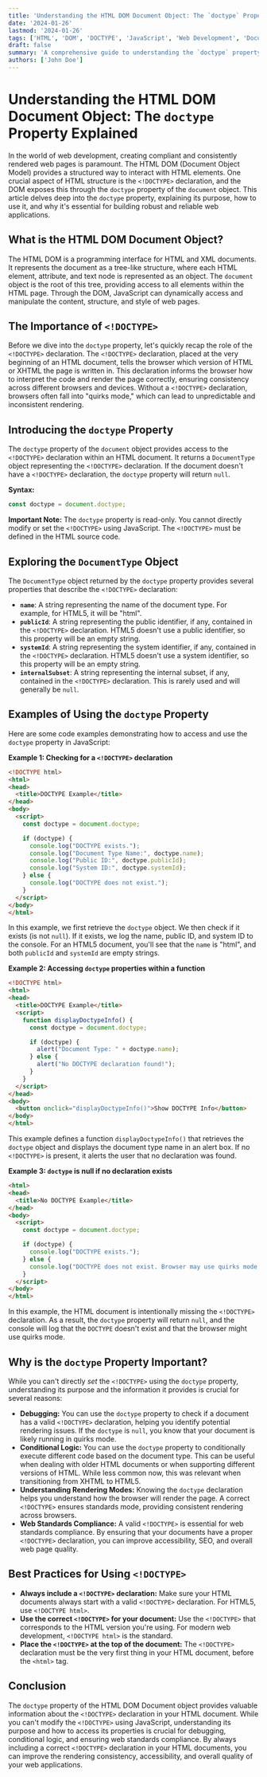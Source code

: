```yaml
---
title: 'Understanding the HTML DOM Document Object: The `doctype` Property Explained'
date: '2024-01-26'
lastmod: '2024-01-26'
tags: ['HTML', 'DOM', 'DOCTYPE', 'JavaScript', 'Web Development', 'Document Object Model', 'Web Standards', 'Frontend Development']
draft: false
summary: 'A comprehensive guide to understanding the `doctype` property of the HTML DOM Document object, including its purpose, usage, and importance for web standards compliance and browser rendering.'
authors: ['John Doe']
---
```


# Understanding the HTML DOM Document Object: The `doctype` Property Explained

In the world of web development, creating compliant and consistently rendered web pages is paramount. The HTML DOM (Document Object Model) provides a structured way to interact with HTML elements. One crucial aspect of HTML structure is the `<!DOCTYPE>` declaration, and the DOM exposes this through the `doctype` property of the `document` object. This article delves deep into the `doctype` property, explaining its purpose, how to use it, and why it's essential for building robust and reliable web applications.

## What is the HTML DOM Document Object?

The HTML DOM is a programming interface for HTML and XML documents. It represents the document as a tree-like structure, where each HTML element, attribute, and text node is represented as an object.  The `document` object is the root of this tree, providing access to all elements within the HTML page.  Through the DOM, JavaScript can dynamically access and manipulate the content, structure, and style of web pages.

## The Importance of `<!DOCTYPE>`

Before we dive into the `doctype` property, let's quickly recap the role of the `<!DOCTYPE>` declaration. The `<!DOCTYPE>` declaration, placed at the very beginning of an HTML document, tells the browser which version of HTML or XHTML the page is written in. This declaration informs the browser how to interpret the code and render the page correctly, ensuring consistency across different browsers and devices.  Without a `<!DOCTYPE>` declaration, browsers often fall into "quirks mode," which can lead to unpredictable and inconsistent rendering.

## Introducing the `doctype` Property

The `doctype` property of the `document` object provides access to the `<!DOCTYPE>` declaration within an HTML document. It returns a `DocumentType` object representing the `<!DOCTYPE>` declaration.  If the document doesn't have a `<!DOCTYPE>` declaration, the `doctype` property will return `null`.

**Syntax:**

```javascript
const doctype = document.doctype;
```

**Important Note:**  The `doctype` property is read-only. You cannot directly modify or set the `<!DOCTYPE>` using JavaScript. The `<!DOCTYPE>` must be defined in the HTML source code.

## Exploring the `DocumentType` Object

The `DocumentType` object returned by the `doctype` property provides several properties that describe the `<!DOCTYPE>` declaration:

*   **`name`**: A string representing the name of the document type. For example, for HTML5, it will be "html".
*   **`publicId`**:  A string representing the public identifier, if any, contained in the `<!DOCTYPE>` declaration.  HTML5 doesn't use a public identifier, so this property will be an empty string.
*   **`systemId`**: A string representing the system identifier, if any, contained in the `<!DOCTYPE>` declaration.  HTML5 doesn't use a system identifier, so this property will be an empty string.
*   **`internalSubset`**: A string representing the internal subset, if any, contained in the `<!DOCTYPE>` declaration.  This is rarely used and will generally be `null`.

## Examples of Using the `doctype` Property

Here are some code examples demonstrating how to access and use the `doctype` property in JavaScript:

**Example 1: Checking for a `<!DOCTYPE>` declaration**

```html
<!DOCTYPE html>
<html>
<head>
  <title>DOCTYPE Example</title>
</head>
<body>
  <script>
    const doctype = document.doctype;

    if (doctype) {
      console.log("DOCTYPE exists.");
      console.log("Document Type Name:", doctype.name);
      console.log("Public ID:", doctype.publicId);
      console.log("System ID:", doctype.systemId);
    } else {
      console.log("DOCTYPE does not exist.");
    }
  </script>
</body>
</html>
```

In this example, we first retrieve the `doctype` object. We then check if it exists (is not `null`). If it exists, we log the name, public ID, and system ID to the console. For an HTML5 document, you'll see that the `name` is "html", and both `publicId` and `systemId` are empty strings.

**Example 2: Accessing `doctype` properties within a function**

```html
<!DOCTYPE html>
<html>
<head>
  <title>DOCTYPE Example</title>
  <script>
    function displayDoctypeInfo() {
      const doctype = document.doctype;

      if (doctype) {
        alert("Document Type: " + doctype.name);
      } else {
        alert("No DOCTYPE declaration found!");
      }
    }
  </script>
</head>
<body>
  <button onclick="displayDoctypeInfo()">Show DOCTYPE Info</button>
</body>
</html>
```

This example defines a function `displayDoctypeInfo()` that retrieves the `doctype` object and displays the document type name in an alert box.  If no `<!DOCTYPE>` is present, it alerts the user that no declaration was found.

**Example 3: `doctype` is null if no declaration exists**

```html
<html>
<head>
  <title>No DOCTYPE Example</title>
</head>
<body>
  <script>
    const doctype = document.doctype;

    if (doctype) {
      console.log("DOCTYPE exists.");
    } else {
      console.log("DOCTYPE does not exist. Browser may use quirks mode.");
    }
  </script>
</body>
</html>
```

In this example, the HTML document is intentionally missing the `<!DOCTYPE>` declaration. As a result, the `doctype` property will return `null`, and the console will log that the `DOCTYPE` doesn't exist and that the browser might use quirks mode.

## Why is the `doctype` Property Important?

While you can't directly *set* the `<!DOCTYPE>` using the `doctype` property, understanding its purpose and the information it provides is crucial for several reasons:

*   **Debugging:**  You can use the `doctype` property to check if a document has a valid `<!DOCTYPE>` declaration, helping you identify potential rendering issues. If the `doctype` is `null`, you know that your document is likely running in quirks mode.
*   **Conditional Logic:** You can use the `doctype` property to conditionally execute different code based on the document type. This can be useful when dealing with older HTML documents or when supporting different versions of HTML.  While less common now, this was relevant when transitioning from XHTML to HTML5.
*   **Understanding Rendering Modes:** Knowing the `doctype` declaration helps you understand how the browser will render the page. A correct `<!DOCTYPE>` ensures standards mode, providing consistent rendering across browsers.
*   **Web Standards Compliance:** A valid `<!DOCTYPE>` is essential for web standards compliance. By ensuring that your documents have a proper `<!DOCTYPE>` declaration, you can improve accessibility, SEO, and overall web page quality.

## Best Practices for Using `<!DOCTYPE>`

*   **Always include a `<!DOCTYPE>` declaration:**  Make sure your HTML documents always start with a valid `<!DOCTYPE>` declaration.  For HTML5, use `<!DOCTYPE html>`.
*   **Use the correct `<!DOCTYPE>` for your document:**  Use the `<!DOCTYPE>` that corresponds to the HTML version you're using. For modern web development, `<!DOCTYPE html>` is the standard.
*   **Place the `<!DOCTYPE>` at the top of the document:**  The `<!DOCTYPE>` declaration must be the very first thing in your HTML document, before the `<html>` tag.

## Conclusion

The `doctype` property of the HTML DOM Document object provides valuable information about the `<!DOCTYPE>` declaration in your HTML document. While you can't modify the `<!DOCTYPE>` using JavaScript, understanding its purpose and how to access its properties is crucial for debugging, conditional logic, and ensuring web standards compliance.  By always including a correct `<!DOCTYPE>` declaration in your HTML documents, you can improve the rendering consistency, accessibility, and overall quality of your web applications.